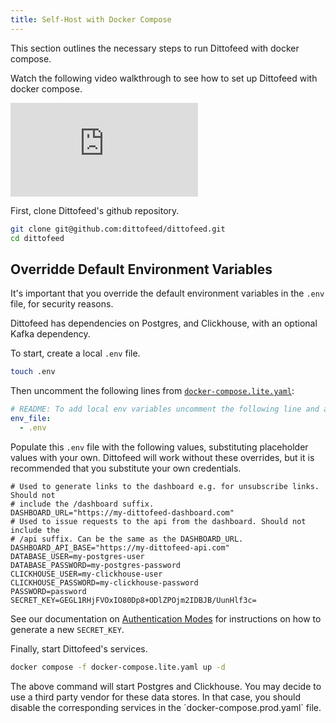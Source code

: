 ```yaml
---
title: Self-Host with Docker Compose
---
```


This section outlines the necessary steps to run Dittofeed with docker compose.

Watch the following video walkthrough to see how to set up Dittofeed with docker compose.

<iframe
  className="w-full aspect-video"
  src="https://www.youtube.com/embed/kZbDvVCylVg?si=4P9uoHFttEmrZD2i"
  title="Setting Up Dittofeed with Docker Compose"
  frameBorder="0"
  allow="accelerometer; autoplay; clipboard-write; encrypted-media; gyroscope; picture-in-picture"
  allowFullScreen
></iframe>

First, clone Dittofeed's github repository.

```bash
git clone git@github.com:dittofeed/dittofeed.git
cd dittofeed
```

## Overridde Default Environment Variables

It's important that you override the default environment variables in the `.env` file, for security reasons.

<Info>
Dittofeed has dependencies on Postgres, and Clickhouse, with an optional Kafka dependency.
</Info>

To start, create a local `.env` file.

```bash
touch .env
```

Then uncomment the following lines from [`docker-compose.lite.yaml`](https://github.com/dittofeed/dittofeed/blob/main/docker-compose.lite.yaml):

```yaml docker-compose.lite.yaml
# README: To add local env variables uncomment the following line and add a .env file in the root directory
env_file:
  - .env
```


Populate this `.env` file with the following values, substituting placeholder values with your own. Dittofeed will work without these overrides, but it is recommended that you substitute your own credentials.

```properties .env
# Used to generate links to the dashboard e.g. for unsubscribe links. Should not
# include the /dashboard suffix.
DASHBOARD_URL="https://my-dittofeed-dashboard.com"
# Used to issue requests to the api from the dashboard. Should not include the
# /api suffix. Can be the same as the DASHBOARD_URL.
DASHBOARD_API_BASE="https://my-dittofeed-api.com"
DATABASE_USER=my-postgres-user
DATABASE_PASSWORD=my-postgres-password
CLICKHOUSE_USER=my-clickhouse-user
CLICKHOUSE_PASSWORD=my-clickhouse-password
PASSWORD=password
SECRET_KEY=GEGL1RHjFVOxIO80Dp8+ODlZPOjm2IDBJB/UunHlf3c=
```

See our documentation on [Authentication Modes](/deployment/self-hosted/auth-modes) for instructions on how to generate a new `SECRET_KEY`.

Finally, start Dittofeed's services.

```bash
docker compose -f docker-compose.lite.yaml up -d
```

<Warning>
  The above command will start Postgres and Clickhouse. You
  may decide to use a third party vendor for these data stores. In that case,
  you should disable the corresponding services in the
  `docker-compose.prod.yaml` file.
</Warning>
